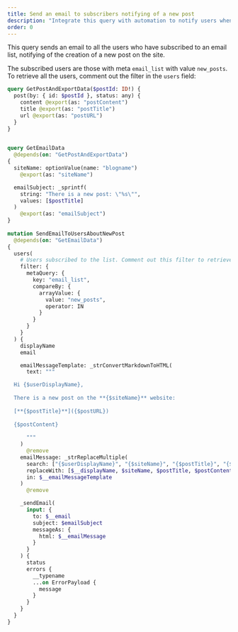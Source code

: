 ```yaml
---
title: Send an email to subscribers notifying of a new post
description: "Integrate this query with automation to notify users when there's a new post on the site"
order: 0
---
```


This query sends an email to all the users who have subscribed to an email list, notifying of the creation of a new post on the site.

The subscribed users are those with meta `email_list` with value `new_posts`. To retrieve all the users, comment out the filter in the `users` field:

```graphql
query GetPostAndExportData($postId: ID!) {
  post(by: { id: $postId }, status: any) {
    content @export(as: "postContent")
    title @export(as: "postTitle")
    url @export(as: "postURL")
  }
}

 
query GetEmailData
  @depends(on: "GetPostAndExportData")
{ 
  siteName: optionValue(name: "blogname")
    @export(as: "siteName")

  emailSubject: _sprintf(
    string: "There is a new post: \"%s\"",
    values: [$postTitle]
  )
    @export(as: "emailSubject")
}
 
mutation SendEmailToUsersAboutNewPost
  @depends(on: "GetEmailData")
{
  users(
    # Users subscribed to the list. Comment out this filter to retrieve all the users
    filter: {
      metaQuery: {
        key: "email_list",
        compareBy: {
          arrayValue: {
            value: "new_posts",
            operator: IN
          }
        }
      }
    }
  ) {
    displayName
    email

    emailMessageTemplate: _strConvertMarkdownToHTML(
      text: """

  Hi {$userDisplayName},
  
  There is a new post on the **{$siteName}** website:
  
  [**{$postTitle}**]({$postURL})
  
  {$postContent}
  
      """
    )
      @remove
    emailMessage: _strReplaceMultiple(
      search: ["{$userDisplayName}", "{$siteName}", "{$postTitle}", "{$postContent}", "{$postURL}"],
      replaceWith: [$__displayName, $siteName, $postTitle, $postContent, $postURL],
      in: $__emailMessageTemplate
    )
      @remove

    _sendEmail(
      input: {
        to: $__email
        subject: $emailSubject
        messageAs: {
          html: $__emailMessage
        }
      }
    ) {
      status
      errors {
        __typename
        ...on ErrorPayload {
          message
        }
      }
    }
  }
}
```
